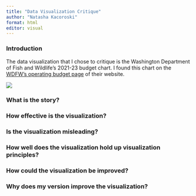```yaml
---
title: "Data Visualization Critique"
author: "Natasha Kacoroski"
format: html
editor: visual
---
```


### Introduction

The data visualization that I chose to critique is the Washington Department of Fish and Wildlife's 2021-23 budget chart. I found this chart on the [WDFW's operating budget page](https://wdfw.wa.gov/about/administration/budget/operating) of their website.

![](images/image-1329663921.png)

### What is the story?

### How effective is the visualization?

### Is the visualization misleading?

### How well does the visualization hold up visualization principles?

### How could the visualization be improved?

### Why does my version improve the visualization?
